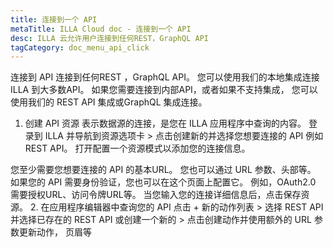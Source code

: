 ```yaml
---
title: 连接到一个 API
metaTitle: ILLA Cloud doc - 连接到一个 API
desc: ILLA 云允许用户连接到任何REST，GraphQL API
tagCategory: doc_menu_api_click
---
```


连接到 API
连接到任何REST ，GraphQL API。
您可以使用我们的本地集成连接ILLA 到大多数API。 如果您需要连接到内部API，或者如果不支持集成， 您可以使用我们的 REST API 集成或GraphQL 集成连接。

1.  创建 API 资源 
    表示数据源的连接，是您在 ILLA 应用程序中查询的内容。 登录到 ILLA 并导航到资源选项卡 > 点击创建新的并选择您想要连接的 API 例如REST API。 打开配置一个资源模式以添加您的连接信息。

您至少需要您想要连接的 API 的基本URL。 您也可以通过 URL 参数、头部等。 如果您的 API 需要身份验证，您也可以在这个页面上配置它。 例如，OAuth2.0 需要授权URL、访问令牌URL等。 当您输入您的连接详细信息后，点击保存资源。 
2\. 在应用程序编辑器中查询您的 API
点击 + 新的动作列表 > 选择 REST API 并选择已存在的 REST API 或创建一个新的 > 点击创建动作并使用额外的 URL 参数更新动作， 页眉等
